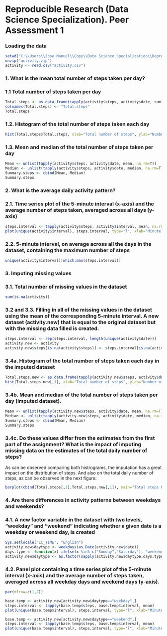 Reproducible Research (Data Science Specialization). Peer Assessment 1
========================================

### Loading the data
```r
setwd("C:\\Users\\Jose Manuel\\Copy\\Data Science Specialization\\ReproducibleResearch\\RepData_PeerAssessment1")
unzip("activity.zip")
activity <- read.csv("activity.csv")
```

### 1. What is the mean total number of steps taken per day?

### 1.1 Total number of steps taken per day
```r
Total.steps <- as.data.frame(tapply(activity$steps, activity$date, sum, na.rm=T))
colnames(Total.steps) <- "Total.steps"
Total.steps
```


### 1.2. Histogram of the total number of steps taken each day

```r
hist(Total.steps$Total.steps, xlab="Total number of steps", ylab="Number of days", main="Total number of steps by day")
```

### 1.3. Mean and median of the total number of steps taken per day

```r
Mean <- unlist(tapply(activity$steps, activity$date, mean, na.rm=T))
Median <- unlist(tapply(activity$steps, activity$date, median, na.rm=T))
Summary.steps <- cbind(Mean, Median)
Summary.steps
```

### 2. What is the average daily activity pattern?

### 2.1. Time series plot of the 5-minute interval (x-axis) and the average number of steps taken, averaged across all days (y-axis)

```r
steps.interval <- tapply(activity$steps, activity$interval, mean, na.rm=T)
plot(unique(activity$interval), steps.interval, type="l", xlab="Minute in the day", ylab="Average steps")
```

### 2.2. 5-minute interval, on average across all the days in the dataset, containing the maximum number of steps

```r
unique(activity$interval)[which.max(steps.interval)]
```


### 3. Imputing missing values

### 3.1. Total number of missing values in the dataset

```r
sum(is.na(activity))
```

###  3.2 and 3.3. Filling in all of the missing values in the dataset using the mean of the corresponding 5-minute interval. A new dataset (activity.new) that is equal to the original dataset but with the missing data filled is created.

```r
steps.interval <- rep(steps.interval, length(unique(activity$date)))
activity.new <- activity
activity.new$steps[is.na(activity$steps)] <- steps.interval[is.na(activity$steps)] 
```


### 3.4a. Histogram of the total number of steps taken each day in the imputed dataset

```r
Total.steps.new <- as.data.frame(tapply(activity.new$steps, activity$date, sum, na.rm=T))
hist(Total.steps.new[,1], xlab="Total number of steps", ylab="Number of days", main="Total number of steps by day (imputed dataset)")
```

### 3.4b. Mean and median of the total number of steps taken per day (imputed dataset). 

```r
Mean <- unlist(tapply(activity.new$steps, activity$date, mean, na.rm=T))
Median <- unlist(tapply(activity.new$steps, activity$date, median, na.rm=T))
Summary.steps <- cbind(Mean, Median)
Summary.steps
```

### 3.4c. Do these values differ from the estimates from the first part of the assignment? What is the impact of imputing missing data on the estimates of the total daily number of steps?

As can be observed comparing both histrograms, the imputation has a great impact on the distribution of steps. And also on the total daily number of steps, as can be observed in the next figure:  

```r
barplot(cbind(Total.steps[,1],Total.steps.new[,1]), main="Total steps by day in original and imputed datasets", ylab="Number of steps", xlab="Days", col=c("darkblue","red"), beside=TRUE, legend = c("Original", "New"), args.legend = list(x = "topleft", bty = "n"))
```


### 4. Are there differences in activity patterns between weekdays and weekends?

### 4.1. A new factor variable in the dataset with two levels,    "weekday" and "weekend" indicating whether a given date is a    weekday or weekend day, is created

```r
Sys.setlocale("LC_TIME", "English")
activity.new$daytype <- weekdays(as.Date(activity.new$date))
days.type <- function(x) ifelse(x %in% c("Sunday","Saturday"), "weekend", "weekday")
activity.new$daytype <- as.factor(sapply(activity.new$daytype,days.type))
```

### 4.2. Panel plot containing a time series plot of the 5-minute interval (x-axis) and the average number of steps taken, averaged across all weekday days and weekend days (y-axis).

```r
par(mfrow=c(1,2))

base.temp <- activity.new[activity.new$daytype=="weekday",]
steps.interval <- tapply(base.temp$steps, base.temp$interval, mean)
plot(unique(base.temp$interval), steps.interval, type="l", xlab="Minute in the day", ylab="Average steps", main="Weekdays")

base.temp <- activity.new[activity.new$daytype=="weekend",]
steps.interval <- tapply(base.temp$steps, base.temp$interval, mean)
plot(unique(base.temp$interval), steps.interval, type="l", xlab="Minute in the day", ylab="Average steps", main="Weekends")
```
